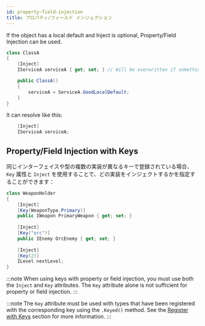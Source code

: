 ```yaml
---
id: property-field-injection
title: プロパティ/フィールド インジェクション
---
```


If the object has a local default and Inject is optional,
Property/Field Injection can be used.

```csharp
class ClassA
{
    [Inject]
    IServiceA serviceA { get; set; } // Will be overwritten if something is registered.

    public ClassA()
    {
        serviceA = ServiceA.GoodLocalDefault;
    }
}
```

It can resolve like this:

```csharp
    [Inject]
    IServiceA serviceA;
```


## Property/Field Injection with Keys

同じインターフェイスや型の複数の実装が異なるキーで登録されている場合、`Key` 属性と `Inject` を使用することで、どの実装をインジェクトするかを指定することができます：

```csharp
class WeaponHolder
{
    [Inject]
    [Key(WeaponType.Primary)]
    public IWeapon PrimaryWeapon { get; set; }
    
    [Inject]
    [Key("orc")]
    public IEnemy OrcEnemy { get; set; }
    
    [Inject]
    [Key(2)]
    ILevel nextLevel;
}
```

:::note
When using keys with property or field injection, you must use both the `Inject` and `Key` attributes. The `Key` attribute alone is not sufficient for property or field injection.
:::

:::note
The `Key` attribute must be used with types that have been registered with the corresponding key using the `.Keyed()` method. See the [Register with Keys](../registering/register-type#register-with-keys) section for more information.
:::
